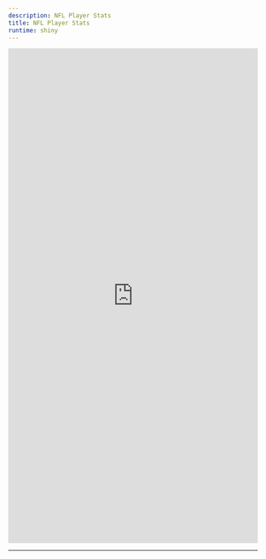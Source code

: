 ```yaml
---
description: NFL Player Stats
title: NFL Player Stats
runtime: shiny
---
```


<script type="text/javascript" src="https://cdnjs.cloudflare.com/ajax/libs/iframe-resizer/3.5.16/iframeResizer.min.js"></script>
<style>
  iframe {
    min-width: 100%;
  }
</style>

<iframe src="https://dfsaustralia-apps.com/shiny/nfl/player-stats/" width="100%" height = "1000" scrolling="yes" frameborder="no"></iframe>

<script>
  iFrameResize({
    heightCalculationMethod: 'taggedElement'
  });
</script>
---

